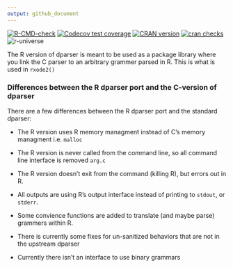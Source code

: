 ```yaml
---
output: github_document
---
```

[![R-CMD-check](https://github.com/nlmixr2/dparser-R/workflows/R-CMD-check/badge.svg)](https://github.com/nlmixr2/dparser-R/actions)
[![Codecov test coverage](https://codecov.io/gh/nlmixr2/dparser-R/branch/master/graph/badge.svg)](https://codecov.io/gh/nlmixr2/dparser-R?branch=master)
[![CRAN version](http://www.r-pkg.org/badges/version/dparser)](https://cran.r-project.org/package=dparser)
[![cran checks](https://badges.cranchecks.info/summary/dparser.svg)](https://cran.r-project.org/web/checks/check_results_dparser.html)
![r-universe](https://nlmixr2.r-universe.dev/badges/dparser)

The R version of dparser is meant to be used as a package library
where you link the C parser to an arbitrary grammer parsed in R.  This
is what is used in `rxode2()`

### Differences between the R dparser port and the C-version of dparser

There are a few differences between the R dparser port and the standard dparser:

- The R version uses R memory managment instead of C's memory managment i.e. `malloc`

- The R version is never called from the command line, so all command line interface is removed `arg.c`

- The R version doesn't exit from the command (killing R), but errors out in R.

- All outputs are using R's output interface instead of printing to `stdout`, or `stderr`.

- Some convience functions are added to translate (and maybe parse) grammers within R.

- There is currently some fixes for un-sanitized behaviors that are not in the upstream dparser

- Currently there isn't an interface to use binary grammars
